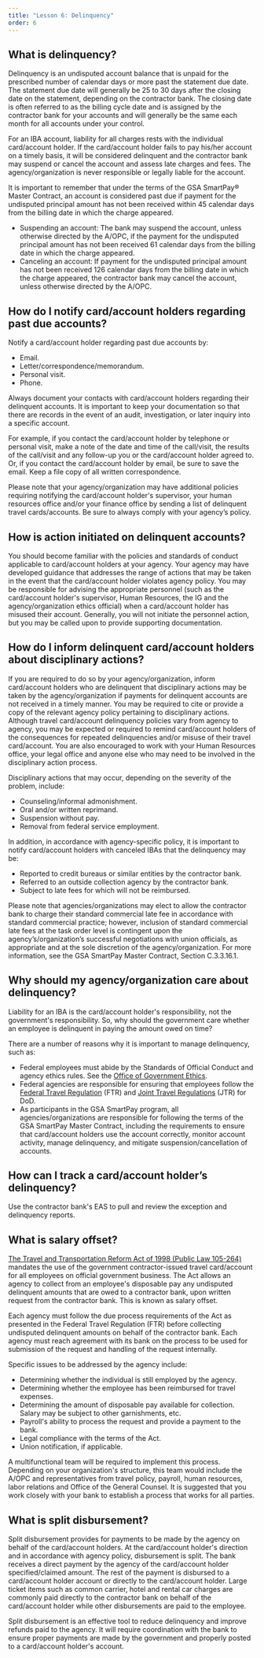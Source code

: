 ```yaml
---
title: "Lesson 6: Delinquency"
order: 6
---
```


## What is delinquency?
Delinquency is an undisputed account balance that is unpaid for the prescribed number of calendar days or more past the statement due date. The statement due date will generally be 25 to 30 days after the closing date on the statement, depending on the contractor bank. The closing date is often referred to as the billing cycle date and is assigned by the contractor bank for your accounts and will generally be the same each month for all accounts under your control.

For an IBA account, liability for all charges rests with the individual card/account holder. If the card/account holder fails to pay his/her account on a timely basis, it will be considered delinquent and the contractor bank may suspend or cancel the account and assess late charges and fees. The agency/organization is never responsible or legally liable for the account.

It is important to remember that under the terms of the GSA SmartPay® Master Contract, an account is considered past due if payment for the undisputed principal amount has not been received within 45 calendar days from the billing date in which the charge appeared.
- Suspending an account: The bank may suspend the account, unless otherwise directed by the A/OPC, if the payment for the undisputed principal amount has not been received 61 calendar days from the billing date in which the charge appeared.
- Canceling an account: If payment for the undisputed principal amount has not been received 126 calendar days from the billing date in which the charge appeared, the contractor bank may cancel the account, unless otherwise directed by the A/OPC.

## How do I notify card/account holders regarding past due accounts?
Notify a card/account holder regarding past due accounts by:
- Email.
- Letter/correspondence/memorandum.
- Personal visit.
- Phone.

Always document your contacts with card/account holders regarding their delinquent accounts.  It is important to keep your documentation so that there are records in the event of an audit, investigation, or later inquiry into a specific account. 

For example, if you contact the card/account holder by telephone or personal visit, make a note of the date and time of the call/visit, the results of the call/visit and any follow-up you or the card/account holder agreed to. Or, if you contact the card/account holder by email, be sure to save the email. Keep a file copy of all written correspondence.

Please note that your agency/organization may have additional policies requiring notifying the card/account holder's supervisor, your human resources office and/or your finance office by sending a list of delinquent travel cards/accounts. Be sure to always comply with your agency’s policy.

## How is action initiated on delinquent accounts?
You should become familiar with the policies and standards of conduct applicable to card/account holders at your agency. Your agency may have developed guidance that addresses the range of actions that may be taken in the event that the card/account holder violates agency policy. You may be responsible for advising the appropriate personnel (such as the card/account holder's supervisor, Human Resources, the IG and the agency/organization ethics official) when a card/account holder has misused their account. Generally, you will not initiate the personnel action, but you may be called upon to provide supporting documentation.

## How do I inform delinquent card/account holders about disciplinary actions?
If you are required to do so by your agency/organization, inform card/account holders who are delinquent that disciplinary actions may be taken by the agency/organization if payments for delinquent accounts are not received in a timely manner. You may be required to cite or provide a copy of the relevant agency policy pertaining to disciplinary actions. Although travel card/account delinquency policies vary from agency to agency, you may be expected or required to remind card/account holders of the consequences for repeated delinquencies and/or misuse of their travel card/account.  You are also encouraged to work with your Human Resources office, your legal office and anyone else who may need to be involved in the disciplinary action process.

Disciplinary actions that may occur, depending on the severity of the problem, include:
- Counseling/informal admonishment.
- Oral and/or written reprimand.
- Suspension without pay.
- Removal from federal service employment.

In addition, in accordance with agency-specific policy, it is important to notify card/account holders with canceled IBAs that the delinquency may be:
- Reported to credit bureaus or similar entities by the contractor bank.
- Referred to an outside collection agency by the contractor bank.
- Subject to late fees for which will not be reimbursed.

Please note that agencies/organizations may elect to allow the contractor bank to charge their standard commercial late fee in accordance with standard commercial practice; however, inclusion of standard commercial late fees at the task order level is contingent upon the agency’s/organization’s successful negotiations with union officials, as appropriate and at the sole discretion of the agency/organization. For more information, see the GSA SmartPay Master Contract, Section C.3.3.16.1.

## Why should my agency/organization care about delinquency?
Liability for an IBA is the card/account holder's responsibility, not the government's responsibility. So, why should the government care whether an employee is delinquent in paying the amount owed on time?

There are a number of reasons why it is important to manage delinquency, such as:
- Federal employees must abide by the Standards of Official Conduct and agency ethics rules. See the [Office of Government Ethics](https://www.oge.gov/).
- Federal agencies are responsible for ensuring that employees follow the [Federal Travel Regulation](https://www.ecfr.gov/current/title-41/subtitle-F) (FTR) and [Joint Travel Regulations](http://www.defensetravel.dod.mil/site/travelreg.cfm) (JTR) for DoD.
- As participants in the GSA SmartPay program, all agencies/organizations are responsible for following the terms of the GSA SmartPay Master Contract, including the requirements to ensure that card/account holders use the account correctly, monitor account activity, manage delinquency, and mitigate suspension/cancellation of accounts.

## How can I track a card/account holder’s delinquency?
Use the contractor bank's EAS to pull and review the exception and delinquency reports.

## What is salary offset?
[The Travel and Transportation Reform Act of 1998 (Public Law 105-264)](https://www.congress.gov/105/plaws/publ264/PLAW-105publ264.pdf) mandates the use of the government contractor-issued travel card/account for all employees on official government business. The Act allows an agency to collect from an employee's disposable pay any undisputed delinquent amounts that are owed to a contractor bank, upon written request from the contractor bank. This is known as salary offset.

Each agency must follow the due process requirements of the Act as presented in the Federal Travel Regulation (FTR) before collecting undisputed delinquent amounts on behalf of the contractor bank. Each agency must reach agreement with its bank on the process to be used for submission of the request and handling of the request internally.

Specific issues to be addressed by the agency include:
- Determining whether the individual is still employed by the agency.
- Determining whether the employee has been reimbursed for travel expenses.
- Determining the amount of disposable pay available for collection. Salary may be subject to other garnishments, etc.
- Payroll's ability to process the request and provide a payment to the bank.
- Legal compliance with the terms of the Act.
- Union notification, if applicable.

A multifunctional team will be required to implement this process. Depending on your organization's structure, this team would include the A/OPC and representatives from travel policy, payroll, human resources, labor relations and Office of the General Counsel. It is suggested that you work closely with your bank to establish a process that works for all parties.

## What is split disbursement?
Split disbursement provides for payments to be made by the agency on behalf of the card/account holders. At the card/account holder's direction and in accordance with agency policy, disbursement is split. The bank receives a direct payment by the agency of the card/account holder specified/claimed amount. The rest of the payment is disbursed to a card/account holder account or directly to the card/account holder. Large ticket items such as common carrier, hotel and rental car charges are commonly paid directly to the contractor bank on behalf of the card/account holder while other disbursements are paid to the employee.

Split disbursement is an effective tool to reduce delinquency and improve refunds paid to the agency. It will require coordination with the bank to ensure proper payments are made by the government and properly posted to a card/account holder's account.
